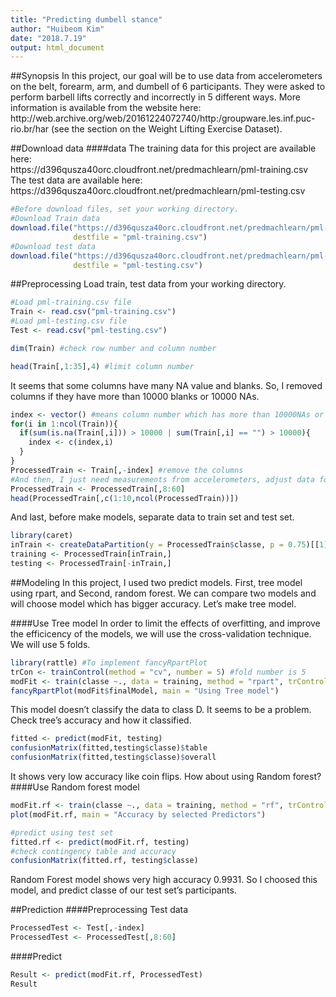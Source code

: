 ---
title: "Predicting dumbell stance"
author: "Huibeom Kim"
date: "2018.7.19"
output: html_document
---
##Synopsis
In this project, our goal will be to use data from accelerometers on the belt, forearm, arm, and dumbell of 6 participants. They were asked to perform barbell lifts correctly and incorrectly in 5 different ways. More information is available from the website here: http://web.archive.org/web/20161224072740/http:/groupware.les.inf.puc-rio.br/har (see the section on the Weight Lifting Exercise Dataset).

##Download data
####data
The training data for this project are available here:  
https://d396qusza40orc.cloudfront.net/predmachlearn/pml-training.csv  
The test data are available here:  
https://d396qusza40orc.cloudfront.net/predmachlearn/pml-testing.csv  

```{r, eval=FALSE}
#Before download files, set your working directory.
#Download Train data
download.file("https://d396qusza40orc.cloudfront.net/predmachlearn/pml-training.csv",
              destfile = "pml-training.csv")
#Download test data
download.file("https://d396qusza40orc.cloudfront.net/predmachlearn/pml-testing.csv",
              destfile = "pml-testing.csv")
```

##Preprocessing
Load train, test data from your working directory.
```{r, cache=TRUE}
#Load pml-training.csv file
Train <- read.csv("pml-training.csv")
#Load pml-testing.csv file
Test <- read.csv("pml-testing.csv")
```

```{r}
dim(Train) #check row number and column number
```
```{r}
head(Train[,1:35],4) #limit column number
```

It seems that some columns have many NA value and blanks. So, I removed columns if they have more than 10000 blanks or 10000 NAs.
```{r}
index <- vector() #means column number which has more than 10000NAs or blanks.
for(i in 1:ncol(Train)){
  if(sum(is.na(Train[,i])) > 10000 | sum(Train[,i] == "") > 10000){
    index <- c(index,i)
  }
}
ProcessedTrain <- Train[,-index] #remove the columns
#And then, I just need measurements from accelerometers, adjust data for predict model.
ProcessedTrain <- ProcessedTrain[,8:60]
head(ProcessedTrain[,c(1:10,ncol(ProcessedTrain))])
```

And last, before make models, separate data to train set and test set.
```{r}
library(caret)
inTrain <- createDataPartition(y = ProcessedTrain$classe, p = 0.75)[[1]]
training <- ProcessedTrain[inTrain,]
testing <- ProcessedTrain[-inTrain,]
```

##Modeling
In this project, I used two predict models. First, tree model using rpart, and Second, random forest. We can compare two models and will choose model which has bigger accuracy. Let's make tree model.  

####Use Tree model
In order to limit the effects of overfitting, and improve the efficicency of the models, we will use the cross-validation technique. We will use 5 folds.
```{r}
library(rattle) #To implement fancyRpartPlot
trCon <- trainControl(method = "cv", number = 5) #fold number is 5
modFit <- train(classe ~., data = training, method = "rpart", trControl = trCon)
fancyRpartPlot(modFit$finalModel, main = "Using Tree model")
```

This model doesn't classify the data to class D. It seems to be a problem. Check tree's accuracy and how it classified.
```{r}
fitted <- predict(modFit, testing)
confusionMatrix(fitted,testing$classe)$table
confusionMatrix(fitted,testing$classe)$overall
```

It shows very low accuracy like coin flips. How about using Random forest?
####Use Random forest model
```{r, cache=TRUE}
modFit.rf <- train(classe ~., data = training, method = "rf", trControl = trCon, verbose = FALSE)
plot(modFit.rf, main = "Accuracy by selected Predictors")
```
```{r}
#predict using test set
fitted.rf <- predict(modFit.rf, testing)
#check contingency table and accuracy
confusionMatrix(fitted.rf, testing$classe)
```

Random Forest model shows very high accuracy 0.9931. So I choosed this model, and predict classe of our test set's participants.

##Prediction
####Preprocessing Test data
```{r}
ProcessedTest <- Test[,-index]
ProcessedTest <- ProcessedTest[,8:60]
```

####Predict
```{r}
Result <- predict(modFit.rf, ProcessedTest)
Result
```